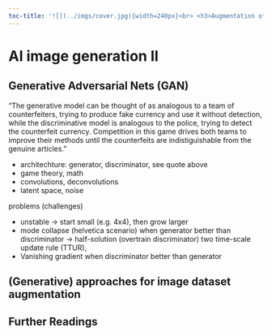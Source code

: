 ```yaml
---
toc-title: '![](../imgs/cover.jpg){width=240px}<br> <h3>Augmentation of image datasets</h3>'
---
```


# AI image generation II

## Generative Adversarial Nets (GAN)

"The generative model can be thought of as analogous to a team of counterfeiters,
trying to produce fake currency and use it without detection, while the discriminative model is
analogous to the police, trying to detect the counterfeit currency. Competition in this game drives
both teams to improve their methods until the counterfeits are indistiguishable from the genuine
articles."

- architechture: generator, discriminator, see quote above
- game theory, math
- convolutions, deconvolutions
- latent space, noise

problems (challenges)

- unstable -> start small (e.g. 4x4), then grow larger
- mode collapse (helvetica scenario) when generator better than discriminator -> half-solution (overtrain discriminator) two time-scale update rule (TTUR), 
- Vanishing gradient when discriminator better than generator



## (Generative) approaches for image dataset augmentation

## Further Readings

